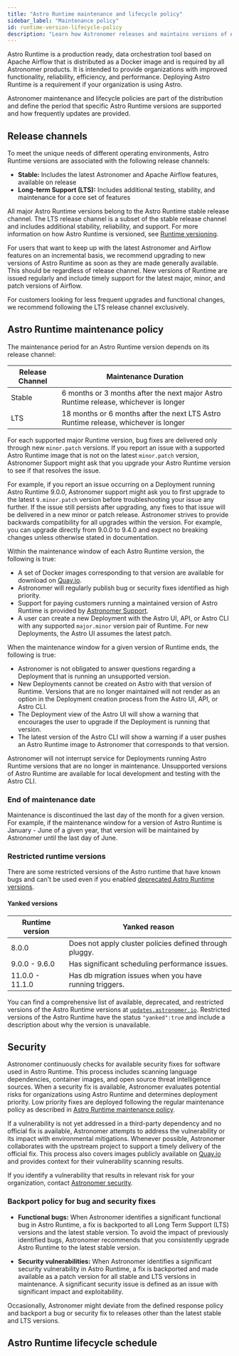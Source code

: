 ```yaml
---
title: "Astro Runtime maintenance and lifecycle policy"
sidebar_label: "Maintenance policy"
id: runtime-version-lifecycle-policy
description: "Learn how Astronomer releases and maintains versions of Astro Runtime."
---
```



Astro Runtime is a production ready, data orchestration tool based on Apache Airflow that is distributed as a Docker image and is required by all Astronomer products. It is intended to provide organizations with improved functionality, reliability, efficiency, and performance. Deploying Astro Runtime is a requirement if your organization is using Astro.

Astronomer maintenance and lifecycle policies are part of the distribution and define the period that specific Astro Runtime versions are supported and how frequently updates are provided.

## Release channels

To meet the unique needs of different operating environments, Astro Runtime versions are associated with the following release channels:

- **Stable:** Includes the latest Astronomer and Apache Airflow features, available on release
- **Long-term Support (LTS):** Includes additional testing, stability, and maintenance for a core set of features

All major Astro Runtime versions belong to the Astro Runtime stable release channel. The LTS release channel is a subset of the stable release channel and includes additional stability, reliability, and support. For more information on how Astro Runtime is versioned, see [Runtime versioning](runtime-image-architecture.mdx#runtime-versioning).

For users that want to keep up with the latest Astronomer and Airflow features on an incremental basis, we recommend upgrading to new versions of Astro Runtime as soon as they are made generally available. This should be regardless of release channel. New versions of Runtime are issued regularly and include timely support for the latest major, minor, and patch versions of Airflow.

For customers looking for less frequent upgrades and functional changes, we recommend following the LTS release channel exclusively.

## Astro Runtime maintenance policy

The maintenance period for an Astro Runtime version depends on its release channel:

| Release Channel | Maintenance Duration                                                                 |
| --------------- | ------------------------------------------------------------------------------------ |
| Stable          | 6 months or 3 months after the next major Astro Runtime release, whichever is longer |
| LTS             | 18 months or 6 months after the next LTS Astro Runtime release, whichever is longer  |

For each supported major Runtime version, bug fixes are delivered only through new `minor.patch` versions. If you report an issue with a supported Astro Runtime image that is not on the latest `minor.patch` version, Astronomer Support might ask that you upgrade your Astro Runtime version to see if that resolves the issue.

For example, if you report an issue occurring on a Deployment running Astro Runtime 9.0.0, Astronomer support might ask you to first upgrade to the latest `9.minor.patch` version before troubleshooting your issue any further. If the issue still persists after upgrading, any fixes to that issue will be delivered in a new minor or patch release. Astronomer strives to provide backwards compatibility for all upgrades within the version. For example, you can upgrade directly from 9.0.0 to 9.4.0 and expect no breaking changes unless otherwise stated in documentation.

Within the maintenance window of each Astro Runtime version, the following is true:

- A set of Docker images corresponding to that version are available for download on [Quay.io](https://quay.io/repository/astronomer/astro-runtime?tab=tags).
- Astronomer will regularly publish bug or security fixes identified as high priority.
- Support for paying customers running a maintained version of Astro Runtime is provided by [Astronomer Support](https://cloud.astronomer.io/open-support-request).
- A user can create a new Deployment with the Astro UI, API, or Astro CLI with any supported `major.minor` version pair of Runtime. For new Deployments, the Astro UI assumes the latest patch.

When the maintenance window for a given version of Runtime ends, the following is true:

- Astronomer is not obligated to answer questions regarding a Deployment that is running an unsupported version.
- New Deployments cannot be created on Astro with that version of Runtime. Versions that are no longer maintained will not render as an option in the Deployment creation process from the Astro UI, API, or Astro CLI.
- The Deployment view of the Astro UI will show a warning that encourages the user to upgrade if the Deployment is running that version.
- The latest version of the Astro CLI will show a warning if a user pushes an Astro Runtime image to Astronomer that corresponds to that version.

Astronomer will not interrupt service for Deployments running Astro Runtime versions that are no longer in maintenance. Unsupported versions of Astro Runtime are available for local development and testing with the Astro CLI.

### End of maintenance date

Maintenance is discontinued the last day of the month for a given version. For example, if the maintenance window for a version of Astro Runtime is January - June of a given year, that version will be maintained by Astronomer until the last day of June.

### Restricted runtime versions

There are some restricted versions of the Astro runtime that have known bugs and can't be used even if you enabled [deprecated Astro Runtime versions](https://www.astronomer.io/docs/astro/upgrade-runtime#run-a-deprecated-astro-runtime-version).

#### Yanked versions

| Runtime version | Yanked reason                                           |
| --------------- | ------------------------------------------------------- |
| 8.0.0           | Does not apply cluster policies defined through pluggy. |
| 9.0.0 - 9.6.0   | Has significant scheduling performance issues.          |
| 11.0.0 - 11.1.0 | Has db migration issues when you have running triggers. |

You can find a comprehensive list of available, deprecated, and restricted versions of the Astro Runtime versions at [`updates.astronomer.io`](https://updates.astronomer.io/astronomer-runtime). Restricted versions of the Astro Runtime have the status `"yanked":true` and include a description about why the version is unavailable.

## Security

Astronomer continuously checks for available security fixes for software used in Astro Runtime. This process includes scanning language dependencies, container images, and open source threat intelligence sources. When a security fix is available, Astronomer evaluates potential risks for organizations using Astro Runtime and determines deployment priority. Low priority fixes are deployed following the regular maintenance policy as described in [Astro Runtime maintenance policy](runtime-version-lifecycle-policy.mdx#astro-runtime-maintenance-policy).

If a vulnerability is not yet addressed in a third-party dependency and no official fix is available, Astronomer attempts to address the vulnerability or its impact with environmental mitigations. Whenever possible, Astronomer collaborates with the upstream project to support a timely delivery of the official fix. This process also covers images publicly available on [Quay.io](https://quay.io/repository/astronomer/astro-runtime?tab=tags) and provides context for their vulnerability scanning results.

If you identify a vulnerability that results in relevant risk for your organization, contact [Astronomer security](mailto:security@astronomer.io).

### Backport policy for bug and security fixes

- **Functional bugs:** When Astronomer identifies a significant functional bug in Astro Runtime, a fix is backported to all Long Term Support (LTS) versions and the latest stable version. To avoid the impact of previously identified bugs, Astronomer recommends that you consistently upgrade Astro Runtime to the latest stable version.

- **Security vulnerabilities:** When Astronomer identifies a significant security vulnerability in Astro Runtime, a fix is backported and made available as a patch version for all stable and LTS versions in maintenance. A significant security issue is defined as an issue with significant impact and exploitability.

Occasionally, Astronomer might deviate from the defined response policy and backport a bug or security fix to releases other than the latest stable and LTS versions.

## Astro Runtime lifecycle schedule

<LifecycleTable />
